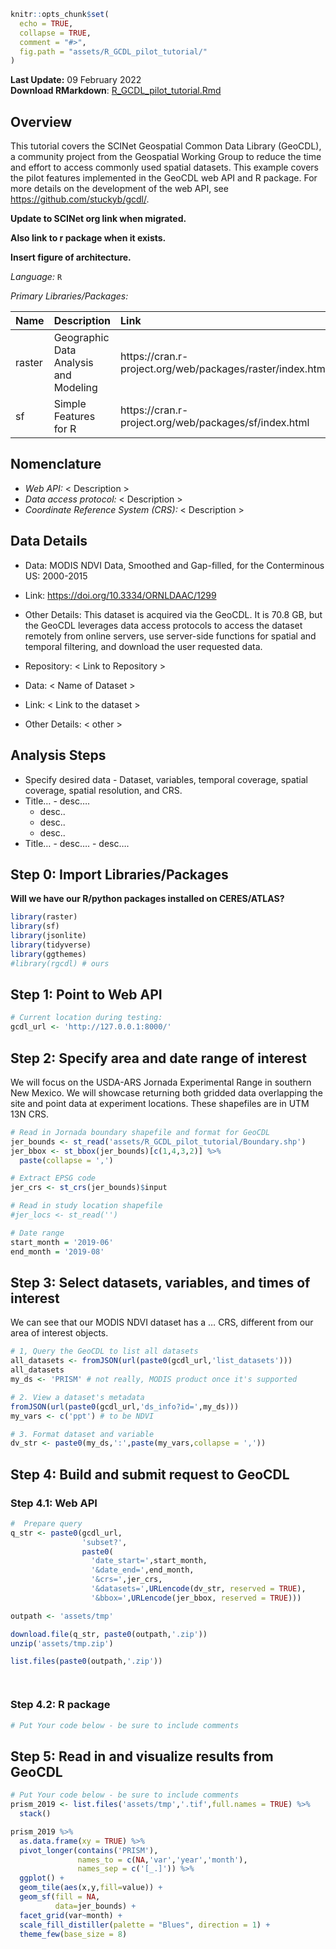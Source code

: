 ```r
knitr::opts_chunk$set(
  echo = TRUE,
  collapse = TRUE,
  comment = "#>",
  fig.path = "assets/R_GCDL_pilot_tutorial/"
)
```

<!--
---
title: GeoCDL Pilot Tutorial
layout: single
author: Heather Savoy
author_profile: true
header:
  overlay_color: "444444"
  overlay_image: /assets/images/margaret-weir-GZyjbLNOaFg-unsplash_dark.jpg
---
--> 

**Last Update:** 09 February 2022 <br />
**Download RMarkdown**: [R_GCDL_pilot_tutorial.Rmd](https://geospatial.101workbook.org/tutorials/R_GCDL_pilot_tutorial.Rmd)

<!-- ToDo: would be great to have an R binder badge here -->

## Overview

This tutorial covers the SCINet Geospatial Common Data Library (GeoCDL), a community project from the Geospatial Working Group to reduce the time and effort to access commonly used spatial datasets. This example covers the pilot features implemented in the GeoCDL web API and R package. For more details on the development of the web API, see [https://github.com/stuckyb/gcdl/](https://github.com/stuckyb/gcdl/).

**Update to SCINet org link when migrated.**

**Also link to r package when it exists.**

**Insert figure of architecture.**


*Language:* `R`

*Primary Libraries/Packages:*

| Name | Description | Link |
|:--|:--|:--|
| raster | Geographic Data Analysis and Modeling | https://cran.r-project.org/web/packages/raster/index.html |
| sf | Simple Features for R | https://cran.r-project.org/web/packages/sf/index.html |

## Nomenclature

* *Web API:* < Description >
* *Data access protocol:* < Description >
* *Coordinate Reference System (CRS):* < Description >

## Data Details

* Data: MODIS NDVI Data, Smoothed and Gap-filled, for the Conterminous US: 2000-2015
* Link: [https://doi.org/10.3334/ORNLDAAC/1299](https://doi.org/10.3334/ORNLDAAC/1299)
* Other Details: This dataset is acquired via the GeoCDL. It is 70.8 GB, but the GeoCDL leverages data access protocols to access the dataset remotely from online servers, use server-side functions for spatial and temporal filtering, and download the user requested data. 


* Repository: < Link to Repository >
* Data: < Name of Dataset >
* Link: < Link to the dataset >
* Other Details: < other >

## Analysis Steps

* Specify desired data - Dataset, variables, temporal coverage, spatial coverage, spatial resolution, and CRS.
* Title… - desc….
  * desc..
  * desc..
  * desc..
* Title… - desc…. - desc….

## Step 0: Import Libraries/Packages

**Will we have our R/python packages installed on CERES/ATLAS?**

```r
library(raster)
library(sf)
library(jsonlite)
library(tidyverse)
library(ggthemes)
#library(rgcdl) # ours
```

## Step 1: Point to Web API
```r
# Current location during testing:
gcdl_url <- 'http://127.0.0.1:8000/'

```


## Step 2: Specify area and date range of interest 

We will focus on the USDA-ARS Jornada Experimental Range in southern New Mexico. We will showcase returning both gridded data overlapping the site and point data at experiment locations. These shapefiles are in UTM 13N CRS.


```r
# Read in Jornada boundary shapefile and format for GeoCDL
jer_bounds <- st_read('assets/R_GCDL_pilot_tutorial/Boundary.shp')  
jer_bbox <- st_bbox(jer_bounds)[c(1,4,3,2)] %>%
  paste(collapse = ',')

# Extract EPSG code 
jer_crs <- st_crs(jer_bounds)$input

# Read in study location shapefile
#jer_locs <- st_read('')  

# Date range
start_month = '2019-06'
end_month = '2019-08'


```

## Step 3: Select datasets, variables, and times of interest

We can see that our MODIS NDVI dataset has a ... CRS, different from our area of interest objects. 

```r
# 1, Query the GeoCDL to list all datasets
all_datasets <- fromJSON(url(paste0(gcdl_url,'list_datasets')))
all_datasets
my_ds <- 'PRISM' # not really, MODIS product once it's supported

# 2. View a dataset's metadata
fromJSON(url(paste0(gcdl_url,'ds_info?id=',my_ds)))
my_vars <- c('ppt') # to be NDVI

# 3. Format dataset and variable
dv_str <- paste0(my_ds,':',paste(my_vars,collapse = ','))


```

## Step 4: Build and submit request to GeoCDL

### Step 4.1: Web API

```r
#  Prepare query
q_str <- paste0(gcdl_url,
                'subset?',
                paste0(
                  'date_start=',start_month,
                  '&date_end=',end_month,
                  '&crs=',jer_crs,
                  '&datasets=',URLencode(dv_str, reserved = TRUE),
                  '&bbox=',URLencode(jer_bbox, reserved = TRUE)))  

outpath <- 'assets/tmp'

download.file(q_str, paste0(outpath,'.zip'))
unzip('assets/tmp.zip')

list.files(paste0(outpath,'.zip'))




```

### Step 4.2: R package

```r
# Put Your code below - be sure to include comments
```

## Step 5: Read in and visualize results from GeoCDL

```r
# Put Your code below - be sure to include comments
prism_2019 <- list.files('assets/tmp','.tif',full.names = TRUE) %>%
  stack() 

prism_2019 %>%
  as.data.frame(xy = TRUE) %>%
  pivot_longer(contains('PRISM'),
               names_to = c(NA,'var','year','month'),
               names_sep = c('[_.]')) %>%
  ggplot() +
  geom_tile(aes(x,y,fill=value)) +
  geom_sf(fill = NA,
          data=jer_bounds) +
  facet_grid(var~month) +
  scale_fill_distiller(palette = "Blues", direction = 1) +
  theme_few(base_size = 8)
```


